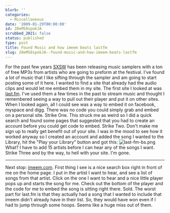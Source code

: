 ```yaml
---
blurb: ''
categories:
  - Miscellaneous
date: '2009-01-29T00:00:00'
id: 20eMS8spokJA
scrubbed_2021: false
status: published
type: post
title: Found Music and how imeem beats lastfm
slug: 20eMS8spokJA--found-music-and-how-imeem-beats-lastfm
---
```


For the past few years [SXSW](http://sxsw.com/) has been releasing
music samplers with a ton of free MP3s from artists who are going
to preform at the festival. I've found a lot of music that I like
sifting through the sampler and am going to start posting some of
it here. I wanted to find a site that already had the audio clips
and would let me embed them in my site. The first site I looked at
was [last.fm](http://www.last.fm/home). I've used them a few times
in the past to stream music and thought I remembered seeing a way
to pull out their player and put it on other sites. When I looked
again, all I could see was a way to embed it on facebook, myspace
and digg. There was no code you could simply grab and embed on a
personal site. Strike One. This struck me as weird so I did a quick
search and found some pages that suggested that you had to create
an account before you could get code to embed. Strike Two. Don't
make me sign up to really get benefit out of your site. I was in
the mood to see how it worked anyway so I created an account and
added the song I wanted to the Library, hit the "Play your Library"
button and got this:
![last-fm-bs.png](http://www.alanwsmith.com/blog/wp-content/uploads/2009/01/last-fm-bs.png)
What? I have to add 15 artists before I can hear any of the songs I
want. Strike Three and by the way, to hell with your site. I'm
gone.

* * * * *

Next stop: [imeem.com](http://www.imeem.com/). First thing I see is
a nice search box right in front of me on the home page. I put in
the artist I want to hear, and see a list of songs from that
artist. Click on the one I want to hear and a nice little player
pops up and starts the song for me. Check out the bottom of the
player and the code for me to embed the song is sitting right
there. Sold. The worst part for last.fm is that they actually had a
song that I wanted to include that imeem didn't already have in
their list. So, they would have won even if I had to jump through
some hoops. Seems like a huge miss out of them.
